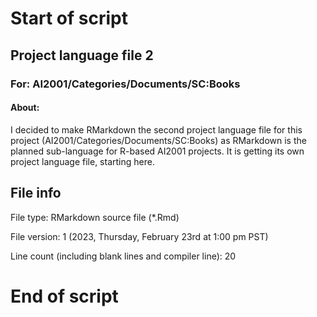 # Start of script

## Project language file 2

### For: AI2001/Categories/Documents/SC:Books

#### About:

I decided to make RMarkdown the second project language file for this project (AI2001/Categories/Documents/SC:Books) as RMarkdown is the planned sub-language for R-based AI2001 projects. It is getting its own project language file, starting here.

## File info

File type: RMarkdown source file (*.Rmd)

File version: 1 (2023, Thursday, February 23rd at 1:00 pm PST)

Line count (including blank lines and compiler line): 20

# End of script
